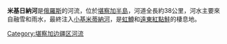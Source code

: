 '''米基日納河'''是[[俄羅斯|俄羅斯]]的河流，位於[[堪察加半島|堪察加半島]]，河道全長約38公里，河水主要來自融雪和雨水，最終注入[[小基米蒂納河|小基米蒂納河]]，是[[虹鱒|虹鱒]]和[[遠東紅點鮭|遠東紅點鮭]]的棲息地。

{{Russia-geo-stub}}

[[Category:堪察加边疆区河流|Category:堪察加边疆区河流]]